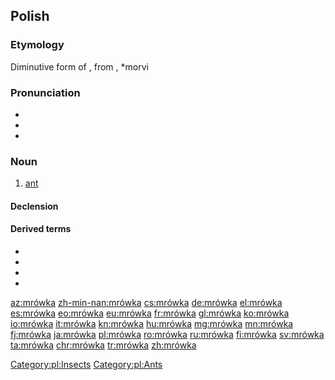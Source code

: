 {{also|mrówką}}
==Polish==

===Etymology===
Diminutive form of {{m|pl|mrówa}}, from {{der|pl|sla-pro|*morvъ}}, *morvi

===Pronunciation===
* {{pl-IPA}}
* {{audio|pl-mrówka.ogg|audio|lang=pl}}
* {{rhymes|ufka|lang=pl}}

===Noun===
{{pl-noun|f|aug=mrówa|dim=mróweczka}}

# [[ant]]

====Declension====
{{pl-decl-noun-f}}

====Derived terms====
* {{l|pl|mrowisko}}
* {{l|pl|mrówczy}}
* {{l|pl|mrówkojad}}
* {{l|pl|mrównik}}

[[Category:pl:Insects]]
[[Category:pl:Ants]]

[[az:mrówka]]
[[zh-min-nan:mrówka]]
[[cs:mrówka]]
[[de:mrówka]]
[[el:mrówka]]
[[es:mrówka]]
[[eo:mrówka]]
[[eu:mrówka]]
[[fr:mrówka]]
[[gl:mrówka]]
[[ko:mrówka]]
[[io:mrówka]]
[[it:mrówka]]
[[kn:mrówka]]
[[hu:mrówka]]
[[mg:mrówka]]
[[mn:mrówka]]
[[fj:mrówka]]
[[ja:mrówka]]
[[pl:mrówka]]
[[ro:mrówka]]
[[ru:mrówka]]
[[fi:mrówka]]
[[sv:mrówka]]
[[ta:mrówka]]
[[chr:mrówka]]
[[tr:mrówka]]
[[zh:mrówka]]